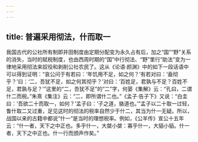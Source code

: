 ```yaml
---
---
---
```

title: 普遍采用彻法，什而取一
---



我国古代的公社所有制即井田制度由定期分配变为永久占有后，加之“国”“野”关系的消失，当时的赋税制度，也由西周时期的“国”中行彻法、“野”里行“助法”变为一律地采用彻法来奴役和剥削公社农民了。这从《论语·颜渊》中的如下一段话语中可以得到证明：“哀公问于有若曰：‘年饥用不足，如之何？’有若对曰：‘盍彻乎？’曰：‘二，吾犹不足，如之何其彻乎？’对曰：‘百姓足，君孰与不足？百姓不足，君孰与足？’”这里的“二，吾犹不足”的“二”字，何晏《集解》云：“孔曰，二谓什二而税。”朱熹《集注》云：“二，即所谓什二也。”《孟子·告子下》又说：“白圭曰：‘吾欲二十而取一，如何？’孟子曰：‘子之道，貉道也。’”孟子以二十取一过轻，鲁什取二又过重，足见这时的彻法的税率自然少于什二，其当为什一无疑。所以，战国以来的古籍中都说“什一”是当时的理想税率。例如，《公羊传》宣公十五年云：“什一者，天下之中正也。多乎什一，大桀小桀：寡乎什一，大貊小貊。什一者，天下之中正也。什一行而颁声作矣。”